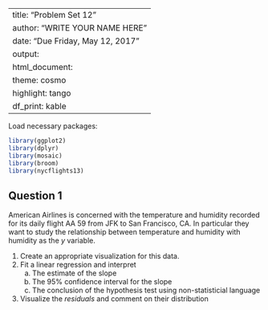 
---
title: "Problem Set 12"
author: "WRITE YOUR NAME HERE"
date: "Due Friday, May 12, 2017"
output:
  html_document:
    theme: cosmo
    highlight: tango
    df_print: kable
---

Load necessary packages:

```r
library(ggplot2)
library(dplyr)
library(mosaic)
library(broom)
library(nycflights13)
```


## Question 1

American Airlines is concerned with the temperature and humidity recorded for
its daily flight AA 59 from JFK to San Francisco, CA. In particular they want to 
study the relationship between temperature and humidity with humidity as the $y$
variable. 

1. Create an appropriate visualization for this data.
1. Fit a linear regression and interpret
    a) The estimate of the slope
    a) The 95% confidence interval for the slope
    a) The conclusion of the hypothesis test using non-statisticial language
1. Visualize the *residuals* and comment on their distribution

```r

```

